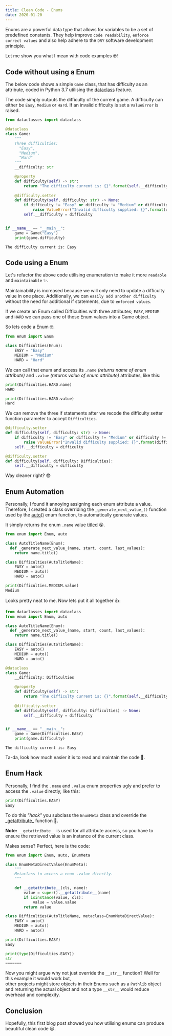 ```yaml
---
title: Clean Code - Enums
date: 2020-01-20
---
```


Enums are a powerful data type that allows for variables to be a set of predefined constants. They help improve 
`code readability`, `enforce correct values` and also help adhere to the `DRY` software development principle.

Let me show you what I mean with code examples 🤓!

## Code without using a Enum
The below code shows a simple `Game` class, that has difficulty as an attribute, coded in Python 3.7 utilising the 
[dataclass](https://docs.python.org/3/library/dataclasses.html) feature.

The code simply outputs the difficulty of the current game. A difficulty can either be ``Easy``, ``Medium`` or ``Hard``. 
If an invalid difficulty is set a ``ValueError`` is raised.

```python
from dataclasses import dataclass

@dataclass
class Game:
    """
    Three difficulties: 
      "Easy",
      "Medium",
      "Hard"
    """
    __difficulty: str

    @property
    def difficulty(self) -> str:
        return "The difficulty current is: {}".format(self.__difficulty)
    
    @difficulty.setter
    def difficulty(self, difficulty: str) -> None:
        if difficulty != "Easy" or difficulty != "Medium" or difficulty != "Hard":
            raise ValueError("Invalid difficulty supplied: {}".format(difficulty))
        self.__difficulty = difficulty


if __name__ == "__main__":
    game = Game("Easy")
    print(game.difficulty)
```
```
The difficulty current is: Easy
```

## Code using a Enum
Let's refactor the above code utilising enumeration to make it more ``readable`` and ``maintainable`` ✨.

Maintainability is increased because we will only need to update a difficulty value in one place. 
Additionally, we can `easily add another difficulty` without the need for additional if statements, due to ``enforced values``.

If we create an Enum called Difficulties with three attributes; ``EASY``, ``MEDIUM`` and ``HARD`` 
we can pass one of those Enum values into a Game object. 

So lets code a Enum 🤓.

```python
from enum import Enum

class Difficulties(Enum):
    EASY = "Easy"
    MEDIUM = "Medium"
    HARD = "Hard"
```

We can call that enum and access its ``.name`` *(returns name of enum attribute)* and 
``.value`` *(returns value of enum attribute)* attributes, like this:
```python
print(Difficulties.HARD.name)
HARD

print(Difficulties.HARD.value)
Hard
```

We can remove the three if statements after we recode the difficulty setter function parameter to accept ``Difficulties``.

```python
@difficulty.setter
def difficulty(self, difficulty: str) -> None:
    if difficulty != "Easy" or difficulty != "Medium" or difficulty != "Hard":
        raise ValueError("Invalid difficulty supplied: {}".format(difficulty))
    self.__difficulty = difficulty
```

```python
@difficulty.setter
def difficulty(self, difficulty: Difficulties):
    self.__difficulty = difficulty
```

Way cleaner right? 😎

## Enum Automation
Personally, I found it annoying assigning each enum attribute a value.
Therefore, I created a class overriding the ``_generate_next_value_()`` function used by the 
[auto()](https://docs.python.org/3/library/enum.html#using-automatic-values) enum function, 
to automatically generate values.

It simply returns the enum ``.name`` value
[titled](https://docs.python.org/3/library/stdtypes.html#str.title) 😮.

```python
from enum import Enum, auto

class AutoTitleName(Enum):
  def _generate_next_value_(name, start, count, last_values):
    return name.title()

class Difficulties(AutoTitleName):
    EASY = auto()
    MEDIUM = auto()
    HARD = auto()
```

```python
print(Difficulties.MEDIUM.value)
Medium
```

Looks pretty neat to me. Now lets put it all together 👍:

```python
from dataclasses import dataclass
from enum import Enum, auto

class AutoTitleName(Enum):
  def _generate_next_value_(name, start, count, last_values):
    return name.title()

class Difficulties(AutoTitleName):
    EASY = auto()
    MEDIUM = auto()
    HARD = auto()

@dataclass
class Game:
    __difficulty: Difficulties

    @property
    def difficulty(self) -> str:
        return "The difficulty current is: {}".format(self.__difficulty.value)
    
    @difficulty.setter
    def difficulty(self, difficulty: Difficulties) -> None:
        self.__difficulty = difficulty


if __name__ == "__main__":
    game = Game(Difficulties.EASY)
    print(game.difficulty)
```
```
The difficulty current is: Easy
```

Ta-da, look how much easier it is to read and maintain the code 🤩. 

## Enum Hack
Personally, I find the ``.name`` and ``.value`` enum properties ugly and prefer to access the ``.value`` directly, like this:

```python
print(Difficulties.EASY)
Easy
```

To do this *"hack"* you subclass the ``EnumMeta`` class and override the 
[\_getattribute\_](https://docs.python.org/3/reference/datamodel.html#object.__getattribute__) function 🤯. 

**Note:** ``__getattribute__`` is used for all attribute access, so you have to ensure the retrieved value is an instance of the current class.

Makes sense? Perfect, here is the code:

```python
from enum import Enum, auto, EnumMeta 

class EnumMetaDirectValue(EnumMeta):
    """
    Metaclass to access a enum .value directly.
    """

    def __getattribute__(cls, name):
        value = super().__getattribute__(name)
        if isinstance(value, cls):
            value = value.value
        return value

class Difficulties(AutoTitleName, metaclass=EnumMetaDirectValue):
    EASY = auto()
    MEDIUM = auto()
    HARD = auto()
```

```python
print(Difficulties.EASY)
Easy

print(type(Difficulties.EASY))
str
=======
```

Now you might argue why not just override the ``__str__`` function? Well for this example it would work but,  
other projects might store objects in their Enums such as a ``Pathlib`` object and returning the actual object 
and not a type ``__str__`` would reduce overhead and complexity.

## Conclusion
Hopefully, this first blog post showed you how utilising enums can produce beautiful clean code 😃.
